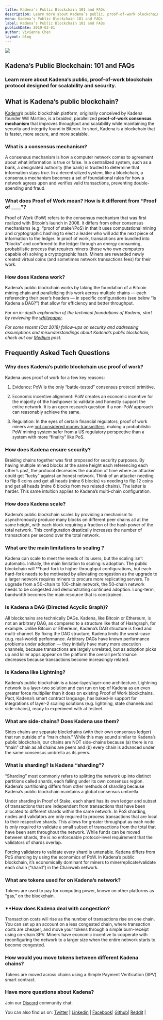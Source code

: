 ```yaml
---
title: Kadena’s Public Blockchain 101 and FAQs
description: Learn more about Kadena’s public, proof-of-work blockchain protocol designed for scalability and security.
menu: Kadena’s Public Blockchain 101 and FAQs
label: Kadena’s Public Blockchain 101 and FAQs
publishDate: 2019-02-01
author: Vivienne Chen
layout: blog
---
```


![](/assets/blog/1_7spjR-a_pYCJmQLt2qEamg.webp)

## Kadena’s Public Blockchain: 101 and FAQs

### Learn more about Kadena’s public, proof-of-work blockchain protocol designed for scalability and security.

## What is Kadena’s public blockchain?

[Kadena](http://kadena.io)’s public blockchain platform, originally conceived by Kadena founder Will Martino, is a
braided, parallelized **proof-of-work consensus mechanism** that improves throughput and scalability while maintaining
the security and integrity found in Bitcoin. In short, Kadena is a blockchain that is faster, more secure, and more
scalable.

### What is a consensus mechanism?

A consensus mechanism is how a computer network comes to agreement about what information is true or false. In a
centralized system, such as a bank, a designated authority (the bank) is trusted to determine that information stays
true. In a decentralized system, like a blockchain, a consensus mechanism becomes a set of foundational rules for how a
network agrees upon and verifies valid transactions, preventing double-spending and fraud.

### What does Proof of Work mean? How is it different from “Proof of \_\_\_\_”?

Proof of Work (PoW) refers to the consensus mechanism that was first realized with Bitcoin’s launch in 2008. It differs
from other consensus mechanisms (e.g. “proof of stake”/PoS) in that it uses computational mining and cryptographic
hashing to elect a leader who will add the next piece of information to the ledger. In proof of work, transactions are
bundled into “blocks” and confirmed to the ledger through an energy consuming, probabilistic process that requires
miners (those who own computers capable of) solving a cryptographic hash. Miners are rewarded newly created virtual
coins (and sometimes network transactions fees) for their work.

### How does Kadena work?

Kadena’s public blockchain works by taking the foundation of a Bitcoin mining chain and parallelizing this work across
multiple chains — each referencing their peer’s headers — in specific configurations (see below “Is Kadena a DAG?”) that
allow for efficiency and better throughput.

_For an in-depth explanation of the technical foundations of Kadena, start by reviewing the
[whitepaper](https://kadena.io/docs/chainweb-v15.pdf)._

_For some recent (Oct 2018) follow-ups on security and addressing assumptions and misunderstandings about Kadena’s
public blockchain, check out our [Medium](https://medium.com/kadena-io/security-kadena-chainweb-blockchain-97e5bdf88c29)
post._

## Frequently Asked Tech Questions

### Why does Kadena’s public blockchain use proof of work?

Kadena uses proof of work for a few key reasons:

1.  Evidence: PoW is the only “battle-tested” consensus protocol primitive.

2.  Economic incentive alignment: PoW creates an economic incentive for the majority of the hashpower to validate and
    honestly support the entire network. It is an open research question if a non-PoW approach can reasonably achieve
    the same.

3.  Regulation: In the eyes of certain financial regulators, proof of work miners are
    [not considered money transmitters](https://www.fincen.gov/resources/statutes-regulations/administrative-rulings/application-fincens-regulations-virtual-0),
    making a probabilistic PoW mining system safer from a US regulatory perspective than a system with more “finality”
    like PoS.

### How does Kadena ensure security?

Braiding chains together was first proposed for security purposes. By having multiple mined blocks at the same height
each referencing each other’s past, the protocol decreases the duration of time where an attacker could get “lucky”
against an honest network. Think of an attacker needing to flip 6 coins and get all heads (mine 6 blocks) vs needing to
flip 12 coins and get all heads (mine 6 blocks from two related chains). The latter is harder. This same intuition
applies to Kadena’s multi-chain configuration.

### How does Kadena scale?

Kadena’s public blockchain scales by providing a mechanism to asynchronously produce many blocks on different peer
chains all at the same height, with each block requiring a fraction of the hash power of the total network. This
configuration drastically increases the number of transactions per second over the total network.

### What are the main limitations to scaling ?

Kadena can scale to meet the needs of its users, but the scaling isn’t automatic. Initially, the main limitation to
scaling is adoption. The public blockchain will \*\*hard-fork to higher throughput configurations, but each hard-fork
needs to be motivated by alleviating congestion as the upgrade to a larger network requires miners to procure more
replicating servers. To upgrade from a 50-chain to 100-chain network, the 50-chain network needs to be congested and
demonstrating continued adoption. Long-term, bandwidth becomes the main resource that is constrained.

### Is Kadena a DAG (Directed Acyclic Graph)?

All blockchains are technically DAGs. Kadena, like Bitcoin or Ethereum, is not an arbitrary DAG, as compared to a
structure like that of Hashgraph, for example. Unlike Bitcoin or Ethereum, Kadena’s DAG structure is fixed and
multi-channel. By fixing the DAG structure, Kadena limits the worst-case (e.g. real-world) performance. Arbitrary DAGs
have known performance problems under adoption — they initially have many more execution channels, because transactions
are largely unrelated, but as adoption picks up and killer apps appear on the platform the overall performance decreases
because transactions become increasingly related.

### Is Kadena like Lightning?

Kadena’s public blockchain is a base-layer/layer-one architecture. Lightning network is a layer-two solution and can run
on top of Kadena as an even greater force multiplier than it does on existing Proof of Work blockchains. Pact, Kadena’s
smart contract language, has baked-in support for integrations of layer-2 scaling solutions (e.g. lightning, state
channels and side-chains), ready to experiment with at testnet.

### What are side-chains? Does Kadena use them?

Sides chains are separate blockchains (with their own consensus ledger) that run outside of a “main chain.” While this
may sound similar to Kadena’s public blockchain, our chains are NOT side-chains because (a) there is no “main” chain as
all chains are peers and (b) every chain is advanced under the same consensus umbrella as its peers.

### What is sharding? Is Kadena “sharding”?

“Sharding” most commonly refers to splitting the network up into distinct partitions called shards, each falling under
its own consensus region. Kadena’s partitioning differs from other methods of sharding because Kadena’s public
blockchain maintains a global consensus umbrella.

Under sharding in Proof of Stake, each shard has its own ledger and subset of transactions that are independent from
transactions that have been allocated to different shards within the same network. In PoS sharding, nodes and validators
are only required to process transactions that are local to their respective shards. This allows for greater throughput
as each node is only required to validate a small subset of transactions from the total that have been sent throughout
the network. While funds can be moved between shards, the is no enforceable protocol-level requirement that the
validators of shards overlap.

Forcing validators to validate every shard is untenable. Kadena differs from PoS sharding by using the economics of PoW.
In Kadena’s public blockchain, it’s economically dominant for miners to mine/replicate/validate each chain (“shard”) in
the Chainweb network.

### What are tokens used for on Kadena’s network?

Tokens are used to pay for computing power, known on other platforms as “gas,” on the blockchain.

### \*\*How does Kadena deal with congestion?

Transaction costs will rise as the number of transactions rise on one chain. You can set up an account on a less
congested chain, where transaction costs are cheaper, and move your tokens through a simple burn-receipt using on-chain
SPV. Miners have economic incentive to cooperate with reconfiguring the network to a larger size when the entire network
starts to become congested.

### How would you move tokens between different Kadena chains?

Tokens are moved across chains using a Simple Payment Verification (SPV) smart contract.

### Have more questions about Kadena?

Join our [Discord](https://discordapp.com/invite/bsUcWmX) community chat.

You can also find us on: [Twitter](http://twitter.com/kadena_io) |
[Linkedin](https://www.linkedin.com/company/kadena-llc/) |
[Facebook](https://www.facebook.com/pg/Kadena-194125367992879)| [Github](https://github.com/kadena-io)|
[Reddit](http://reddit.com/r/kadena) |
